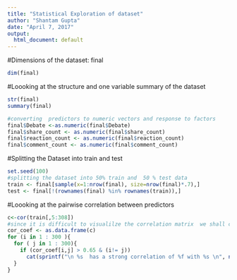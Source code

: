 ```yaml
---
title: "Statistical Exploration of dataset"
author: "Shantam Gupta"
date: "April 7, 2017"
output:
  html_document: default
---
```


#Dimensions of the dataset: final
```r
dim(final)
```

#Loooking at the structure and one variable summary of the dataset
```r
str(final)
summary(final)
```

```r
#converting  predictors to numeric vectors and response to factors
final$Debate <-as.numeric(final$Debate)
final$share_count <- as.numeric(final$share_count)
final$reaction_count <- as.numeric(final$reaction_count)
final$comment_count <- as.numeric(final$comment_count)
```

#Splitting the Dataset into train and test 
```r
set.seed(100)
#splitting the dataset into 50% train and  50 % test data
train <- final[sample(x=1:nrow(final), size=nrow(final)*.7),]
test <- final[!(rownames(final) %in% rownames(train)),]
```

#Loooking at the pairwise correlation between predictors
```r
c<-cor(train[,5:308])
#since it is difficult to visualilze the correlation matrix  we shall convert it to a dataframe and filter out highly correlated values
cor_coef <- as.data.frame(c)
for (i in 1 : 300 ){
  for ( j in 1 : 300){
    if (cor_coef[i,j] > 0.65 & (i!= j))
      cat(sprintf("\n %s  has a strong correlation of %f with %s \n", names(cor_coef)[i],cor_coef[i,j], names(cor_coef)[j]) ) 
  }
}
````